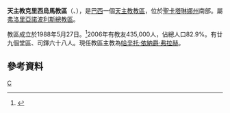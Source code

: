 {{Infobox Roman Catholic diocese
|name=克里西烏馬

|jurisdiction=教區
|latin = Dioecesis Criciumensis
|image =
|caption = 
|location = [[巴西|巴西]]
|territory = [[聖卡塔琳娜州|聖卡塔琳娜州]]南部
|population = 435,000

|rite = [[罗马礼|罗马礼]]
|patron = 
|province = 弗洛里亞諾波利斯
|established = 1988年
|cathedral =  聖若瑟主教座堂 
|co-cathedral =
|leadership = 主教
|website =[http://www.diocesecriciuma.com.br/ 官方網頁]
|patriarch= 
|metropolitan = 
|ordinary =哈辛托·依納爵·弗拉赫

|coadjutor archbishop =
|coadjutor bishop =
|auxiliary =
|emeritus =
}}
'''天主教克里西烏馬教區'''（{{lang-la|Dioecesis Criciumensis}}、{{lang-pt|Diocese de Criciúma}}），是[[巴西|巴西]]一個[[天主教|天主教]][[教區|教區]]，位於[[聖卡塔琳娜州|聖卡塔琳娜州]]南部。屬[[天主教弗洛里亞諾波利斯總教區|弗洛里亞諾波利斯總教區]]。

教區成立於1988年5月27日。<ref>{{Cite web |url=http://www.vatican.va/holy_father/john_paul_ii/apost_constitutions/documents/hf_jp-ii_apc_19980527_criciumensis_lt.html |title=成立教區的宗座憲令 |access-date=2013-12-30 |archive-date=2014-05-17 |archive-url=https://web.archive.org/web/20140517002406/http://www.vatican.va/holy_father/john_paul_ii/apost_constitutions/documents/hf_jp-ii_apc_19980527_criciumensis_lt.html |dead-url=no }}</ref>2006年有教友435,000人，佔總人口82.9%。有廿九個堂區、司鐸六十八人。現任教區主教為[[哈辛托·依納爵·弗拉赫|哈辛托·依納爵·弗拉赫]]。

==參考資料==
{{reflist}}
[[Category:巴西天主教教區|C]]